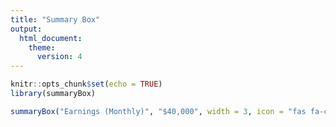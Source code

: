 ```yaml
---
title: "Summary Box"
output:
  html_document:
    theme:
      version: 4
---
```


```r
knitr::opts_chunk$set(echo = TRUE)
library(summaryBox)
```

```r
summaryBox("Earnings (Monthly)", "$40,000", width = 3, icon = "fas fa-calendar", style = "info")
```